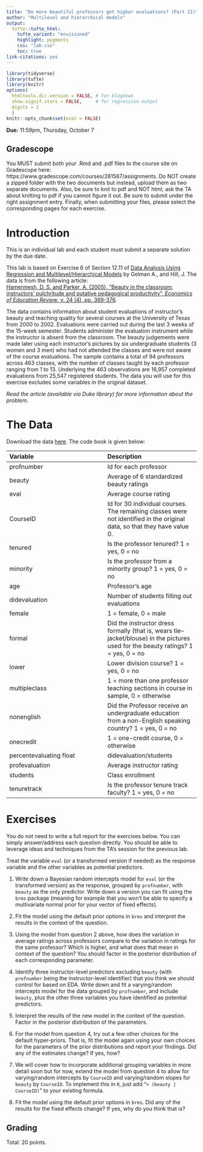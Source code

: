 ```yaml
---
title: "Do more beautiful professors get higher evaluations? (Part II)"
author: "Multilevel and hierarchical models"
output: 
  tufte::tufte_html:
    tufte_variant: "envisioned"
    highlight: pygments
    css: "lab.css"
    toc: true
link-citations: yes
---
```


```r
library(tidyverse)
library(tufte)
library(knitr)
options(
  htmltools.dir.version = FALSE, # for blogdown
  show.signif.stars = FALSE,     # for regression output
  digits = 2
  )
knitr::opts_chunk$set(eval = FALSE)
```


**Due:**  11:59pm, Thursday, October 7


<!-- # Housekeeping -->

<!-- ## R/RStudio -->
<!-- You all should have R and RStudio installed on your computers by now. If you do not, first install the latest version of R here: https://cran.rstudio.com (remember to select the right installer for your operating system). Next, install the latest version of RStudio here: https://www.rstudio.com/products/rstudio/download/. Scroll down to the "Installers for Supported Platforms" section and find the right installer for your operating system. -->


## Gradescope
You MUST submit both your .Rmd and .pdf files to the course site on Gradescope here: https://www.gradescope.com/courses/281587/assignments. Do NOT create a zipped folder with the two documents but instead, upload them as two separate documents. Also, be sure to knit to pdf and NOT html; ask the TA about knitting to pdf if you cannot figure it out. Be sure to submit under the right assignment entry. Finally, when submitting your files, please select the corresponding pages for each exercise.



# Introduction

This is an individual lab and each student must submit a separate solution by the due date.

This lab is based on Exercise 6 of Section 12.11 of [Data Analysis Using Regression and Multilevel/Hierarchical Models](https://www.amazon.com/gp/product/052168689X/ref=as_li_qf_sp_asin_il_tl?ie=UTF8&camp=1789&creative=9325&creativeASIN=052168689X&linkCode=as2&tag=andrsblog0f-20&linkId=PX5B5V6ZPCT2UIYV) by Gelman A., and Hill, J. The data is from the following article:  
[Hamermesh, D. S. and Parker, A. (2005), "Beauty in the classroom: instructors' pulchritude and putative pedagogical productivity", *Economics of Education Review*, v. 24 (4), pp. 369-376](https://www.sciencedirect.com/science/article/pii/S0272775704001165). 

The data contains information about student evaluations of instructor's beauty and teaching quality for several courses at the University of Texas from 2000 to 2002. Evaluations were carried out during the last 3 weeks of the 15-week semester. Students administer the evaluation instrument while the instructor is absent from the classroom. The beauty judgements were made later using each instructor's pictures by six undergraduate students (3 women and 3 men) who had not attended the classes and were not aware of the course evaluations. The sample contains a total of 94 professors across 463 classes, with the number of classes taught by each professor ranging from 1 to 13. Underlying the 463 observations are 16,957 completed evaluations from 25,547 registered students. The data you will use for this exercise excludes some variables in the original dataset.

*Read the article (available via Duke library) for more information about the problem.*



# The Data

Download the data [here](data/Beauty.txt). The code book is given below:

Variable       | Description
:------------- | :------------ 
profnumber |  Id for each professor
beauty | Average of 6 standardized beauty ratings
eval | Average course rating
CourseID | Id for 30 individual courses. The remaining classes were not identified in the original data, so that they have value 0.
tenured    |  Is the professor tenured? 1 = yes, 0 = no
minority  |  Is the professor from a minority group? 1 = yes, 0 = no
age      |    Professor's age
didevaluation   |   Number of students filling out evaluations
female   |  1 = female, 0 = male
formal   | Did the instructor dress formally (that is, wears tie--jacket/blouse) in the pictures used for the beauty ratings? 1 = yes, 0 = no
lower   |  Lower division course? 1 = yes, 0 = no
multipleclass | 1 =  more than one professor teaching sections in course in sample, 0 = otherwise
nonenglish |  Did the Professor receive an undergraduate education from a non-English speaking country? 1 = yes, 0 = no
onecredit   |   1 = one-credit course, 0 = otherwise
percentevaluating float  | didevaluation/students
profevaluation | Average instructor rating
students  |  Class enrollment
tenuretrack  | Is the professor tenure track faculty? 1 = yes, 0 = no



# Exercises

You do not need to write a full report for the exercises below. You can simply answer/address each question directly. You should be able to leverage ideas and techniques from the TA's session for the previous lab. 

Treat the variable `eval` (or a transformed version if needed) as the response variable and the other variables as potential predictors.

1. Write down a Bayesian random intercepts model for `eval` (or the transformed version) as the response, grouped by `profnumber`, with `beauty` as the only predictor. Write down a version you can fit using the `brms` package (meaning for example that you won't be able to specify a multivariate normal prior for your vector of fixed effects).

2. Fit the model using the default prior options in `brms` and interpret the results in the context of the question.

3. Using the model from question 2 above, how does the variation in average ratings across professors compare to the variation in ratings for the same professor? Which is higher, and what does that mean in context of the question? You should factor in the posterior distribution of each corresponding parameter.

4. Identify three instructor-level predictors excluding `beauty` (with `profnumber` being the instructor-level identifier)  that you think we should control for based on EDA. Write down and fit a varying/random intercepts model for the data grouped by `profnumber`, and include `beauty`, plus the other three variables you have identified as potential predictors. 

5. Interpret the results of the new model in the context of the question. Factor in the posterior distribution of the parameters.

6. For the model from question 4, try out a few other choices for the default hyper-priors. That is, fit the model again using your own choices for the parameters of the prior distributions and report your findings. Did any of the estimates change? If yes, how?

7. We will cover how to incorporate additional grouping variables in more detail soon but for now, extend the model from question 4 to allow for varying/random intercepts by `CourseID` and varying/random slopes for `beauty` by `CourseID`. To implement this in `R`, just add "`+ (beauty | CourseID)`" to your existing formula.

8. Fit the model using the default prior options in `brms`. Did any of the results for the fixed effects change? If yes, why do you think that is?

<!-- 8. Did any of the results for the fixed effects change? If yes, why do you think that is? What are your most interesting or surprising findings, especially by `profnumber` and `CourseID`? -->

<!-- 9. Identify one course-level predictor (with `CourseID` being the course-level identifier) that you think we should control for in the model. Include it as a "fixed" predictor in the model from Question 1. Is the variable significant? If yes, interpret the coefficient. -->

<!-- 10. Also, investigate a few other prior specifications and report your findings. Did any of the estimates change? If yes, how and why do you think that is? -->



## Grading

Total: 20 points.





